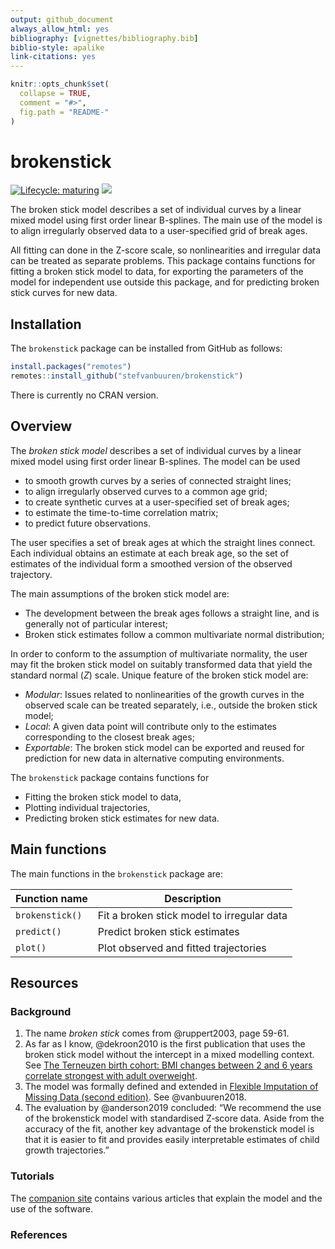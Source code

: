 ```yaml
---
output: github_document
always_allow_html: yes
bibliography: [vignettes/bibliography.bib]
biblio-style: apalike
link-citations: yes
---
```


<!-- README.md is generated from README.Rmd. Please edit that file -->

```r
knitr::opts_chunk$set(
  collapse = TRUE,
  comment = "#>",
  fig.path = "README-"
)
```

# brokenstick

<!-- badges: start -->
[![Lifecycle: maturing](https://img.shields.io/badge/lifecycle-maturing-blue.svg)](https://www.tidyverse.org/lifecycle/#maturing)
[![](https://img.shields.io/badge/github%20version-0.76.2-orange.svg)](https://github.com/stefvanbuuren/brokenstick)
<!-- badges: end -->

The broken stick model describes a set of individual curves by a linear mixed model using first order linear B-splines. The main use of the model is to align irregularly observed data to a user-specified grid of break ages.

All fitting can done in the Z-score scale, so nonlinearities and irregular data can be treated as separate problems. This package contains functions for fitting a broken stick model to data, for exporting the parameters of the model for independent use outside this package, and for predicting broken stick curves for new data.

## Installation

The `brokenstick` package can be installed from GitHub as follows: 

```r
install.packages("remotes")
remotes::install_github("stefvanbuuren/brokenstick")
```

There is currently no CRAN version.

## Overview

The *broken stick model* describes a set of individual curves by a linear mixed model using first order linear B-splines. The model can be used

- to smooth growth curves by a series of connected straight lines;
- to align irregularly observed curves to a common age grid;
- to create synthetic curves at a user-specified set of break ages;
- to estimate the time-to-time correlation matrix;
- to predict future observations.

The user specifies a set of break ages at which the straight lines connect. Each individual obtains an estimate at each break age, so the set of estimates of the individual form a smoothed version of the observed trajectory. 

The main assumptions of the broken stick model are: 

- The development between the break ages follows a straight line, and is generally not of particular interest;
- Broken stick estimates follow a common multivariate normal distribution;

In order to conform to the assumption of multivariate normality, the user may fit the broken stick model on suitably transformed data that yield the standard normal ($Z$) scale. Unique feature of the broken stick model are:

- *Modular*: Issues related to nonlinearities of the growth curves in the observed scale can be treated separately, i.e., outside the broken stick model;
- *Local*: A given data point will contribute only to the estimates corresponding to the closest break ages;
- *Exportable*: The broken stick model can be exported and reused for prediction for new data in alternative computing environments.

The `brokenstick` package contains functions for

- Fitting the broken stick model to data,
- Plotting individual trajectories,
- Predicting broken stick estimates for new data.

## Main functions

The main functions in the `brokenstick` package are:

Function name        | Description
---------------------|---------------------------------
`brokenstick()`      | Fit a broken stick model to irregular data
`predict()`          | Predict broken stick estimates
`plot()`             | Plot observed and fitted trajectories

## Resources

### Background

1. The name *broken stick* comes from @ruppert2003, page 59-61.
2. As far as I know, @dekroon2010 is the first publication that uses the broken stick model without the intercept in a mixed modelling context. See [The Terneuzen birth cohort: BMI changes between 2 and 6 years correlate strongest with adult overweight](https://stefvanbuuren.name/publications/2010%20TBC%20Overweight%20-%20PLoS%20ONE.pdf).
3. The model was formally defined and extended in [Flexible Imputation of Missing Data (second edition)](https://stefvanbuuren.name/fimd/sec-rastering.html#sec:brokenstick). See @vanbuuren2018.
4. The evaluation by @anderson2019 concluded: "We recommend the use of the brokenstick model with standardised Z‐score data. Aside from the accuracy of the fit, another key advantage of the brokenstick model is that it is easier to fit and provides easily interpretable estimates of child growth trajectories."

### Tutorials

The [companion site](https://stefvanbuuren.name/brokenstick/) contains various articles that explain the model and the use of the software.

### References
